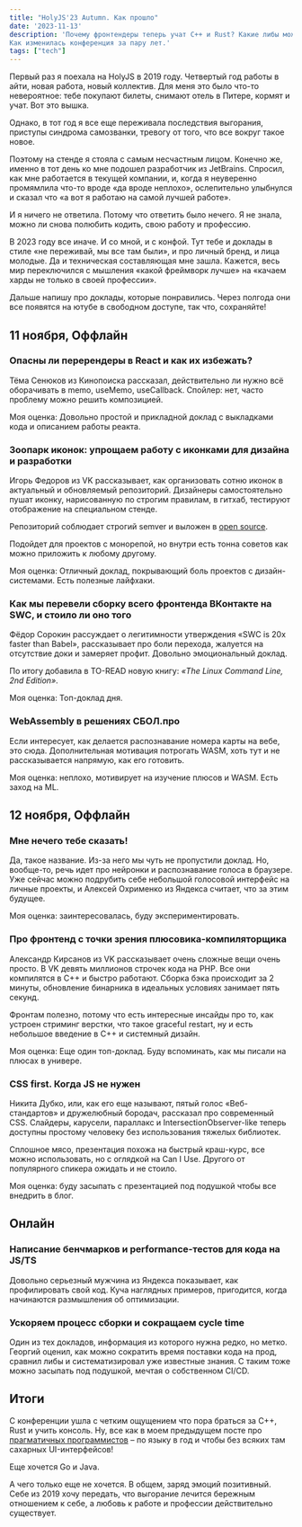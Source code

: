 ```yaml
---
title: "HolyJS'23 Autumn. Как прошло"
date: '2023-11-13'
description: 'Почему фронтендеры теперь учат С++ и Rust? Какие либы можно выкинуть? 
Как изменилась конференция за пару лет.'
tags: ["tech"]
---
```


Первый раз я поехала на HolyJS в 2019 году. Четвертый год работы в айти, новая работа, новый коллектив.
Для меня это было что-то невероятное: тебе покупают билеты, снимают отель в Питере, кормят и учат. 
Вот это вышка. 

Однако, в тот год я все еще переживала последствия выгорания, 
приступы синдрома самозванки, тревогу от того, что все вокруг такое новое.

Поэтому на стенде я стояла с самым несчастным лицом. Конечно же, именно в тот день ко мне подошел разработчик из JetBrains.
Спросил, как мне работается в текущей компании, и, когда я неуверенно промямлила что-то вроде «да вроде неплохо», ослепительно улыбнулся
и сказал что «а вот я работаю на самой лучшей работе».

И я ничего не ответила. Потому что ответить было нечего. Я не знала, можно ли снова полюбить кодить, свою работу и профессию. 

В 2023 году все иначе. И со мной, и с конфой.
Тут тебе и доклады в стиле «не переживай, мы все там были», и про личный бренд, и лица молодые. Да и техническая составляющая
мне зашла. Кажется, весь мир переключился с мышления «какой фреймворк лучше» на «качаем харды не только в своей профессии».

Дальше напишу про доклады, которые понравились. Через полгода они все появятся на ютубе в свободном доступе, так что, сохраняйте!

## 11 ноября, Оффлайн

### Опасны ли перерендеры в React и как их избежать?

Тёма Сенюков из Кинопоиска рассказал, действительно ли нужно всё оборачивать в memo, useMemo, useCallback.
Спойлер: нет, часто проблему можно решить композицией.

Моя оценка: Довольно простой и прикладной доклад с выкладками кода и описанием работы реакта.

### Зоопарк иконок: упрощаем работу с иконками для дизайна и разработки

Игорь Федоров из VK рассказывает, как организовать сотню иконок в актуальный и обновляемый репозиторий. 
Дизайнеры самостоятельно пушат иконку, нарисованную по строгим правилам, в гитхаб, тестируют отображение на специальном стенде.

Репозиторий соблюдает строгий semver и выложен в <a href="https://github.com/VKCOM/icons/" target="_blank" rel="noreferrer nofollow">open source</a>.

Подойдет для проектов с монорепой, но внутри есть тонна советов как можно приложить к любому другому.

Моя оценка: Отличный доклад, покрывающий боль проектов с дизайн-системами. Есть полезные лайфхаки.

### Как мы перевели сборку всего фронтенда ВКонтакте на SWC, и стоило ли оно того

Фёдор Сорокин рассуждает о легитимности утверждения «SWC is 20x faster than Babel», рассказывает про боли перехода, 
жалуется на отсутствие доки и замеряет профит. Довольно эмоциональный доклад.

По итогу добавила в TO-READ новую книгу: *«The Linux Command Line, 2nd Edition»*.

Моя оценка: Топ-доклад дня.

### WebAssembly в решениях СБОЛ.про

Если интересует, как делается распознавание номера карты на вебе, это сюда. Дополнительная мотивация потрогать WASM,
хоть тут и не рассказывается напрямую, как его готовить.

Моя оценка: неплохо, мотивирует на изучение плюсов и WASM. Есть заход на ML.

## 12 ноября, Оффлайн

### Мне нечего тебе сказать!

Да, такое название. Из-за него мы чуть не пропустили доклад. Но, вообще-то, речь идет про нейронки и распознавание голоса в браузере.
Уже сейчас можно подрубить себе небольшой голосовой интерфейс на личные проекты, 
и Алексей Охрименко из Яндекса считает, что за этим будущее.

Моя оценка: заинтересовалась, буду экспериментировать.

### Про фронтенд с точки зрения плюсовика-компиляторщика

Александр Кирсанов из VK рассказывает очень сложные вещи очень просто. В VK девять миллионов строчек кода на PHP. Все они компилятся 
в C++ и быстро работают. Сборка бэка происходит за 2 минуты, обновление бинарника в идеальных условиях занимает пять секунд.

Фронтам полезно, потому что есть интересные инсайды про то, как устроен стриминг верстки, что такое graceful restart, ну и
есть небольшое введение в C++ и системный дизайн.

Моя оценка: Еще один топ-доклад. Буду вспоминать, как мы писали на плюсах в универе.

### CSS first. Когда JS не нужен

Никита Дубко, или, как его еще называют, пятый голос «Веб-стандартов» и дружелюбный бородач, рассказал про современный CSS. Слайдеры, карусели,
параллакс и IntersectionObserver-like теперь доступны простому человеку без использования тяжелых библиотек.

Сплошное мясо, презентация похожа на быстрый краш-курс, все можно использовать, но с оглядкой на Can I Use. Другого
от популярного спикера ожидать и не стоило.

Моя оценка: буду засыпать с презентацией под подушкой чтобы все внедрить в блог.

## Онлайн

### Написание бенчмарков и performance-тестов для кода на JS/TS

Довольно серьезный мужчина из Яндекса показывает, как профилировать свой код. Куча наглядных примеров, пригодится, 
когда начинаются размышления об оптимизации.

### Ускоряем процесс сборки и сокращаем cycle time

Один из тех докладов, информация из которого нужна редко, но метко. Георгий оценил, как можно сократить время поставки
кода на прод, сравнил либы и систематизировал уже известные знания. С таким тоже можно засыпать под подушкой, мечтая
о собственном CI/CD.

## Итоги

С конференции ушла с четким ощущением что пора браться за С++, Rust и учить консоль. Ну, все как в моем предыдущем посте про 
<a href="/posts/prag-prog" target="_blank">прагматичных программистов</a> – по языку в год и чтобы без всяких там сахарных
UI-интерфейсов!

Еще хочется Go и Java.

А чего только еще не хочется. В общем, заряд эмоций позитивный. Себе из 2019 хочу передать, что выгорание лечится бережным отношением к себе,
а любовь к работе и профессии действительно существует.